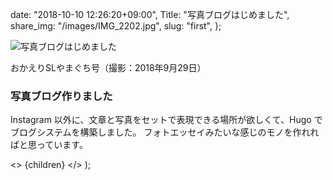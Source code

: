 
  date: "2018-10-10 12:26:20+09:00",
  Title: "写真ブログはじめました",
  share_img: "/images/IMG_2202.jpg",
  slug: "first",
};

![写真ブログはじめました](/images/IMG_2202.jpg)

<span className="caption">おかえりSLやまぐち号（撮影：2018年9月29日）</span>

<h3>写真ブログ作りました</h3>

Instagram 以外に、文章と写真をセットで表現できる場所が欲しくて、Hugo でブログシステムを構築しました。
フォトエッセイみたいな感じのモノを作れればと思っています。

  <>
    <Head>
      <title>{meta.Title} | 異郷好実</title>
    </Head>
    <PostLayout meta={meta}>{children}</PostLayout>
  </>
);
